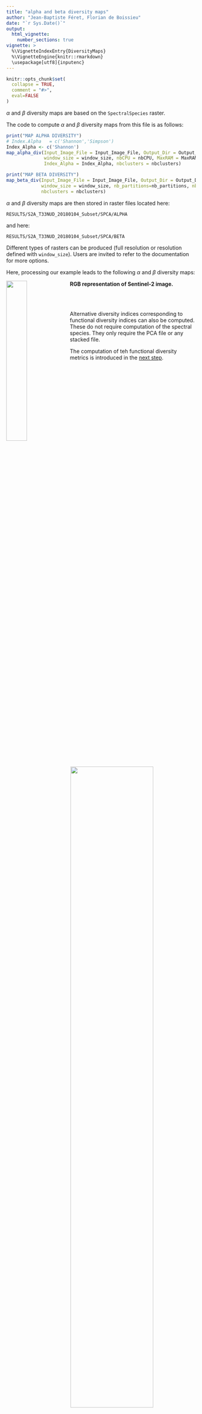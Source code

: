 ```yaml
---
title: "alpha and beta diversity maps"
author: "Jean-Baptiste Féret, Florian de Boissieu"
date: "`r Sys.Date()`"
output:
  html_vignette:
    number_sections: true
vignette: >
  %\VignetteIndexEntry{DiversityMaps}
  %\VignetteEngine{knitr::rmarkdown}
  \usepackage[utf8]{inputenc}
---
```


```r
knitr::opts_chunk$set(
  collapse = TRUE,
  comment = "#>",
  eval=FALSE
)
```

$\alpha$ and $\beta$ diversity maps are based on the `SpectralSpecies` raster.

The code to compute $\alpha$ and $\beta$ diversity maps from this file is as follows:

```r
print("MAP ALPHA DIVERSITY")
# Index.Alpha   = c('Shannon','Simpson')
Index_Alpha <- c('Shannon')
map_alpha_div(Input_Image_File = Input_Image_File, Output_Dir = Output_Dir, TypePCA = TypePCA,
              window_size = window_size, nbCPU = nbCPU, MaxRAM = MaxRAM,
              Index_Alpha = Index_Alpha, nbclusters = nbclusters)

print("MAP BETA DIVERSITY")
map_beta_div(Input_Image_File = Input_Image_File, Output_Dir = Output_Dir, TypePCA = TypePCA,
             window_size = window_size, nb_partitions=nb_partitions, nbCPU = nbCPU, MaxRAM = MaxRAM,
             nbclusters = nbclusters)
```

$\alpha$ and $\beta$ diversity maps are then stored in raster files located here:

  `RESULTS/S2A_T33NUD_20180104_Subset/SPCA/ALPHA`

and here:

  `RESULTS/S2A_T33NUD_20180104_Subset/SPCA/BETA`

Different types of rasters can be produced (full resolution or resolution defined with `window_size`). Users are invited to refer to the documentation for more options.

Here, processing our example leads to the following $\alpha$ and $\beta$ diversity maps: 

<p>
  <img align="left" width="33%" height="33%" src="../man/figures/01_RGB_S2A_T33NUD_20180104_Subset.png">
  <img align="right" width="66%" height="66%" src="../man/figures/03_AlphaBeta.png">
</p>


__RGB representation of Sentinel-2 image.__


</br></br>


Alternative diversity indices corresponding to functional diversity indices can also be computed. These do not require computation of the spectral species. They only require the PCA file or any stacked file. 


The computation of teh functional diversity metrics is introduced in the [next step](https://jbferet.github.io/biodivMapR/articles/biodivMapR_07.html){target="_blank"}.
